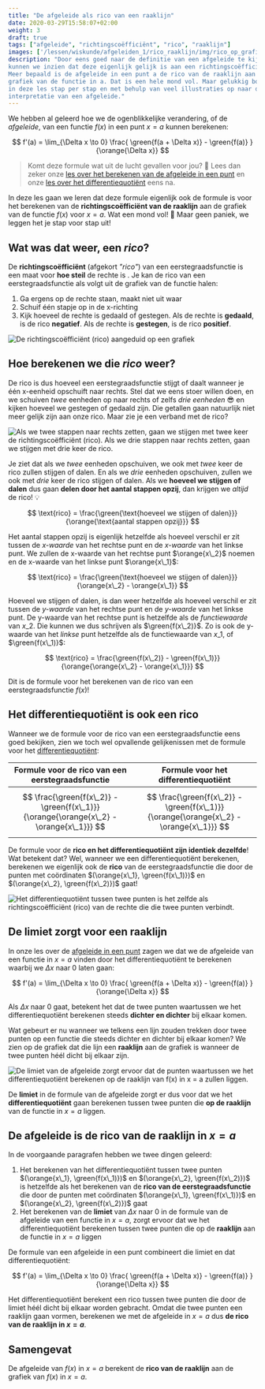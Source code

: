 ```yaml
---
title: "De afgeleide als rico van een raaklijn"
date: 2020-03-29T15:58:07+02:00
weight: 3
draft: true
tags: ["afgeleide", "richtingscoëfficiënt", "rico", "raaklijn"]
images: ['/lessen/wiskunde/afgeleiden_1/rico_raaklijn/img/rico_op_grafiek.png', '/lessen/wiskunde/afgeleiden_1/rico_raaklijn/img/rico_evenredig_met_stap.png', '/lessen/wiskunde/afgeleiden_1/rico_raaklijn/img/difquot_als_rico.png', '/lessen/wiskunde/afgeleiden_1/rico_raaklijn/img/limiet_raaklijn.png']
description: "Door eens goed naar de definitie van een afgeleide te kijken,
kunnen we inzien dat deze eigenlijk gelijk is aan een richtingscoëfficiënt.
Meer bepaald is de afgeleide in een punt a de rico van de raaklijn aan de
grafiek van de functie in a. Dat is een hele mond vol. Maar gelukkig bouwen we
in deze les stap per stap en met behulp van veel illustraties op naar deze
interpretatie van een afgeleide."
---
```


We hebben al geleerd hoe we de ogenblikkelijke verandering, of de _afgeleide_,
van een functie $f(x)$ in een punt $x = a$ kunnen berekenen:


$$
 f'(a) = \lim_{\Delta x \to 0} \frac{ \green{f(a + \Delta x)} - \green{f(a)} }{\orange{\Delta x}} 
$$


> Komt deze formule wat uit de lucht gevallen voor jou? 🤨 Lees dan zeker onze
> [les over het berekenen van de afgeleide in een punt](afgeleide) en onze
> [les over het differentiequotiënt](differentiequotient) eens na.

In deze les gaan we leren dat deze formule eigenlijk ook de formule is voor het
berekenen van de **richtingscoëfficiënt van de raaklijn** aan de grafiek van de
functie $f(x)$ voor $x = a$. Wat een mond vol! 🤯 Maar geen paniek, we leggen
het je stap voor stap uit!

## Wat was dat weer, een _rico_?

De **richtingscoëfficiënt** (afgekort _"rico"_) van een eerstegraadsfunctie is
een maat voor **hoe steil** de rechte is <Mute text="(herinner je dat een
eerstegraadsfunctie altijd een rechte is)" />.  Je kan de rico van een
eerstegraadsfunctie als volgt uit de grafiek van de functie halen:

1. Ga ergens op de rechte staan, maakt niet uit waar
2. Schuif één stapje <Mute text="(een eenheid)" /> op in de x-richting
3. Kijk hoeveel de rechte is gedaald of gestegen. Als de rechte is **gedaald**,
   is de rico **negatief**. Als de rechte is **gestegen**, is de rico
   **positief**.

![De richtingscoëfficiënt (rico) aangeduid op een grafiek](img/rico_op_grafiek.png)

## Hoe berekenen we die _rico_ weer?

De rico is dus hoeveel een eerstegraadsfunctie stijgt of daalt wanneer je één
x-eenheid opschuift naar rechts. Stel dat we eens stoer willen doen, en we
schuiven _twee_ eenheden op naar rechts of zelfs _drie eenheden_ 😎 en kijken
hoeveel we gestegen of gedaald zijn. Die getallen gaan natuurlijk niet meer
gelijk zijn aan onze rico. Maar zie je een verband met de rico?

![Als we twee stappen naar rechts zetten, gaan we stijgen met twee keer de richtingscoëfficiënt (rico). Als we drie stappen naar rechts zetten, gaan we stijgen met drie keer de rico.](img/rico_evenredig_met_stap.png)

Je ziet dat als we _twee_ eenheden opschuiven, we ook met _twee_ keer de rico
zullen stijgen of dalen. En als we _drie_ eenheden opschuiven, zullen we ook
met _drie_ keer de rico stijgen of dalen. Als we **hoeveel we stijgen of
dalen** dus gaan **delen door het aantal stappen opzij**, dan krijgen we
_altijd_ de rico! 💡


$$
\text{rico} = \frac{\green{\text{hoeveel we stijgen of dalen}}}{\orange{\text{aantal stappen opzij}}}
$$


Het aantal stappen opzij is eigenlijk hetzelfde als hoeveel verschil er zit
tussen de _x-waarde_ van het rechtse punt en de _x-waarde_ van het linkse punt.
We zullen de x-waarde van het rechtse punt $\orange{x\_2}$ noemen en de
x-waarde van het linkse punt $\orange{x\_1}$:


$$
\text{rico} = \frac{\green{\text{hoeveel we stijgen of dalen}}}{\orange{x\_2} - \orange{x\_1}}
$$


Hoeveel we stijgen of dalen, is dan weer hetzelfde als hoeveel verschil er zit
tussen de _y-waarde_ van het rechtse punt en de _y-waarde_ van het linkse punt.
De y-waarde van het rechtse punt is hetzelfde als de _functiewaarde_ van
$x\_2$. Die kunnen we dus schrijven als $\green{f(x\_2)}$. Zo is ook de
y-waarde van het _linkse_ punt hetzelfde als de functiewaarde van $x\_1$, of
$\green{f(x\_1)}$:


$$
\text{rico} = \frac{\green{f(x\_2)} - \green{f(x\_1)}}{\orange{\orange{x\_2} - \orange{x\_1}}}
$$


Dit is de formule voor het berekenen van de rico van een eerstegraadsfunctie
$f(x)$!

## Het differentiequotiënt is ook een rico

Wanneer we de formule voor de rico van een eerstegraadsfunctie eens goed
bekijken, zien we toch wel opvallende gelijkenissen met de formule voor het
[differentiequotiënt](differentiequotient):

| Formule voor de rico van een eerstegraadsfunctie                                     | Formule voor het differentiequotiënt                                                 |
| ------------------------------------------------------------------------------------ | ------------------------------------------------------------------------------------ |
| $$ \frac{\green{f(x\_2)} - \green{f(x\_1)}}{\orange{\orange{x\_2} - \orange{x\_1}}} $$ | $$ \frac{\green{f(x\_2)} - \green{f(x\_1)}}{\orange{\orange{x\_2} - \orange{x\_1}}} $$ |

De formule voor de **rico en het differentiequotiënt zijn identiek dezelfde**!
Wat betekent dat? Wel, wanneer we een differentiequotiënt berekenen, berekenen
we eigenlijk ook de **rico** van de eerstegraadsfunctie <Mute text="(of de
rechte)" /> die door de punten met coördinaten $(\orange{x\_1},
\green{f(x\_1)})$ en $(\orange{x\_2}, \green{f(x\_2)})$ gaat!

![Het differentiequotiënt tussen twee punten is het zelfde als richtingscoëfficiënt (rico) van de rechte die die twee punten verbindt.](img/difquot_als_rico.png)

## De limiet zorgt voor een raaklijn

In onze les over de [afgeleide in een punt](afgeleide) zagen we dat we de
afgeleide van een functie in $x = a$ vinden door het differentiequotiënt
te berekenen waarbij we $\Delta x$ <Mute text="(of $x_2 - x_1$)" /> naar $0$
laten gaan:


$$
 f'(a) = \lim_{\Delta x \to 0} \frac{ \green{f(a + \Delta x)} - \green{f(a)} }{\orange{\Delta x}} 
$$


Als $\Delta x$ naar $0$ gaat, betekent het dat de twee punten waartussen we het
differentiequotiënt berekenen steeds **dichter en dichter** bij elkaar komen.

Wat gebeurt er nu wanneer we telkens een lijn zouden trekken door twee punten
op een functie die steeds dichter en dichter bij elkaar komen? We zien op de
grafiek dat die lijn een **raaklijn** aan de grafiek is wanneer de twee punten
héél dicht bij elkaar zijn.

![De limiet van de afgeleide zorgt ervoor dat de punten waartussen we het differentiequotiënt berekenen op de raaklijn van f(x) in x = a zullen liggen.](img/limiet_raaklijn.png)

De **limiet** in de formule van de afgeleide zorgt er dus voor dat we het
**differentiequotiënt** gaan berekenen tussen twee punten die **op de
raaklijn** van de functie in $x = a$ liggen.

## De afgeleide is de rico van de raaklijn in $x = a$

In de voorgaande paragrafen hebben we twee dingen geleerd:

1. Het berekenen van het differentiequotiënt tussen twee punten
   $(\orange{x\_1}, \green{f(x\_1)})$ en $(\orange{x\_2}, \green{f(x\_2)})$ is
   hetzelfde als het berekenen van de **rico van de eerstegraadsfunctie** die
   door de punten met coördinaten $(\orange{x\_1}, \green{f(x\_1)})$ en
   $(\orange{x\_2}, \green{f(x\_2)})$ gaat
2. Het berekenen van de **limiet** van $\Delta x$ naar $0$ in de formule van de
   afgeleide van een functie in $x = a$, zorgt ervoor dat we het
   differentiequotiënt berekenen tussen twee punten die op de **raaklijn** aan
   de functie in $x = a$ liggen

De formule van een afgeleide in een punt combineert die limiet en dat
differentiequotiënt:


$$
 f'(a) = \lim_{\Delta x \to 0} \frac{ \green{f(a + \Delta x)} - \green{f(a)} }{\orange{\Delta x}} 
$$


Het differentiequotiënt berekent een rico tussen twee punten die door de limiet
héél dicht bij elkaar worden gebracht. Omdat die twee punten een raaklijn gaan
vormen, berekenen we met de afgeleide in $x = a$ dus **de rico van de raaklijn
in $x = a$**.

## Samengevat

<Attention title="De afgeleide als de rico van een raaklijn">


De afgeleide van $f(x)$ in $x = a$ berekent de **rico van de raaklijn** aan de
grafiek van $f(x)$ in $x = a$.

</Attention>
